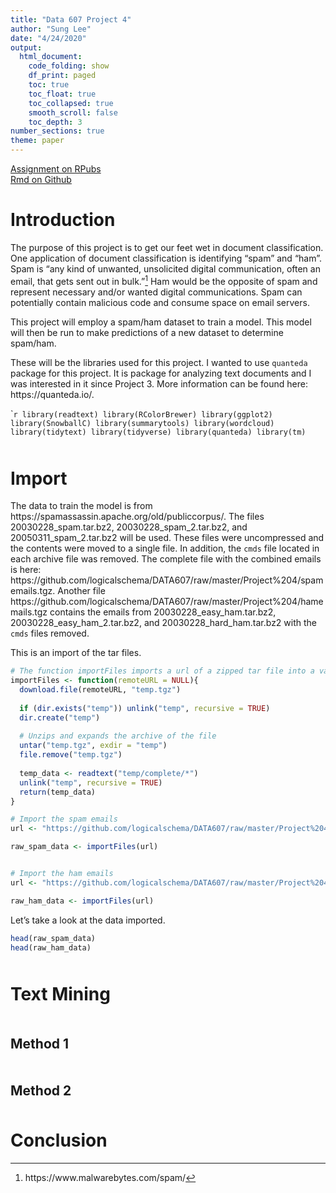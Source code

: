 ```yaml
---
title: "Data 607 Project 4"
author: "Sung Lee"
date: "4/24/2020"
output: 
  html_document:
    code_folding: show
    df_print: paged
    toc: true
    toc_float: true
    toc_collapsed: true
    smooth_scroll: false
    toc_depth: 3
number_sections: true
theme: paper
---
```


[Assignment on RPubs](https://rpubs.com/logicalschema/data607_project4 "Sung's Project 4 on RPubs")
<br>
[Rmd on Github](https://github.com/logicalschema/DATA607/blob/master/Project%204/SungLee_Project4_Data607.Rmd "Sung's Project 4 Assignment Github")


# Introduction
The purpose of this project is to get our feet wet in document classification. One application of document classification is identifying "spam" and "ham". Spam is "any kind of unwanted, unsolicited digital communication, often an email, that gets sent out in bulk."^[https://www.malwarebytes.com/spam/] Ham would be the opposite of spam and represent necessary and/or wanted digital communications. Spam can potentially contain malicious code and consume space on email servers.  

This project will employ a spam/ham dataset to train a model. This model will then be run to make predictions of a new dataset to determine spam/ham.  

These will be the libraries used for this project. I wanted to use `quanteda` package for this project. It is package for analyzing text documents and I was interested in it since Project 3. More information can be found here: https://quanteda.io/.  

````r
library(readtext)
library(RColorBrewer)
library(ggplot2)
library(SnowballC)
library(summarytools)
library(wordcloud)
library(tidytext)
library(tidyverse)
library(quanteda)
library(tm)
```  

<div style="margin-bottom:50px;"></div>
# Import

The data to train the model is from https://spamassassin.apache.org/old/publiccorpus/. The files 20030228_spam.tar.bz2, 20030228_spam_2.tar.bz2, and 20050311_spam_2.tar.bz2 will be used. These files were uncompressed and the contents were moved to a single file. In addition, the `cmds` file located in each archive file was removed. The complete file with the combined emails is here: https://github.com/logicalschema/DATA607/raw/master/Project%204/spamemails.tgz. Another file https://github.com/logicalschema/DATA607/raw/master/Project%204/hamemails.tgz contains the emails from 20030228_easy_ham.tar.bz2, 20030228_easy_ham_2.tar.bz2, and 20030228_hard_ham.tar.bz2 with the `cmds` files removed.  

This is an import of the tar files.


```r

# The function importFiles imports a url of a zipped tar file into a variable. Creates a directory called temp
importFiles <- function(remoteURL = NULL){
  download.file(remoteURL, "temp.tgz")
  
  if (dir.exists("temp")) unlink("temp", recursive = TRUE)
  dir.create("temp")
  
  # Unzips and expands the archive of the file
  untar("temp.tgz", exdir = "temp")
  file.remove("temp.tgz")
  
  temp_data <- readtext("temp/complete/*")
  unlink("temp", recursive = TRUE)
  return(temp_data)
}

# Import the spam emails
url <- "https://github.com/logicalschema/DATA607/raw/master/Project%204/spamemails.tgz"

raw_spam_data <- importFiles(url)


# Import the ham emails
url <- "https://github.com/logicalschema/DATA607/raw/master/Project%204/hamemails.tgz"

raw_ham_data <- importFiles(url)

```  

Let's take a look at the data imported.

```r
head(raw_spam_data)
head(raw_ham_data)
```



<div style="margin-bottom:50px;"></div>
# Text Mining {.tabset}

<div style="margin-bottom:50px;"></div>
## Method 1


<div style="margin-bottom:50px;"></div>
## Method 2

<div style="margin-bottom:50px;"></div>
# Conclusion



